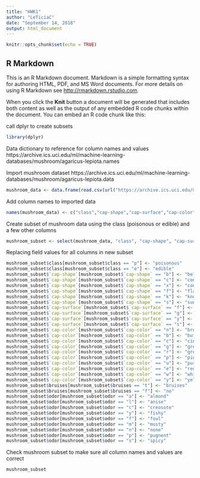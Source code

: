 ```yaml
---
title: "HWK1"
author: "LeTiciaC"
date: "September 14, 2018"
output: html_document
---
```


```r
knitr::opts_chunk$set(echo = TRUE)
```

## R Markdown

This is an R Markdown document. Markdown is a simple formatting syntax for authoring HTML, PDF, and MS Word documents. For more details on using R Markdown see <http://rmarkdown.rstudio.com>.

When you click the **Knit** button a document will be generated that includes both content as well as the output of any embedded R code chunks within the document. You can embed an R code chunk like this:

call dplyr to create subsets
```r
library(dplyr)
```

Data dictionary to reference for column names and values https://archive.ics.uci.edu/ml/machine-learning-databases/mushroom/agaricus-lepiota.names

Import mushroom dataset https://archive.ics.uci.edu/ml/machine-learning-databases/mushroom/agaricus-lepiota.data
```r
mushroom_data <- data.frame(read.csv(url("https://archive.ics.uci.edu/ml/machine-learning-databases/mushroom/agaricus-lepiota.data"),header=F, stringsAsFactors = FALSE))
```

Add column names to imported data
```r
names(mushroom_data) <- c("class","cap-shape","cap-surface","cap-color","bruises","odor","gill-attachment","gil-spacing","gill-size","gill-color","stalk-shape","stalk-root","stalk-surface-above-ring","stalk-surface-below-ring","stalk-color-above-ring","stalk-color-below-ring","veil-type","veil-color","ring-number","ring-type","spore-print-color","population","habitat")
```

Create subset of mushroom data using the class (poisonous or edible) and a few other columns
```r
mushroom_subset <- select(mushroom_data, "class", "cap-shape", "cap-surface", "cap-color", "bruises", "odor")
```

Replacing field values for all columns in new subset
```r
mushroom_subset$class[mushroom_subset$class == "p"] <- "poisonous"
mushroom_subset$class[mushroom_subset$class == "e"] <- "edible"
mushroom_subset$`cap-shape`[mushroom_subset$`cap-shape` == "b"] <- "bell"
mushroom_subset$`cap-shape`[mushroom_subset$`cap-shape` == "c"] <- "conical"
mushroom_subset$`cap-shape`[mushroom_subset$`cap-shape` == "x"] <- "convex"
mushroom_subset$`cap-shape`[mushroom_subset$`cap-shape` == "f"] <- "flat"
mushroom_subset$`cap-shape`[mushroom_subset$`cap-shape` == "k"] <- "knobbed"
mushroom_subset$`cap-shape`[mushroom_subset$`cap-shape` == "s"] <- "sunken"
mushroom_subset$`cap-surface`[mushroom_subset$`cap-surface` == "f"] <- "fibrous"
mushroom_subset$`cap-surface`[mushroom_subset$`cap-surface` == "g"] <- "grooves"
mushroom_subset$`cap-surface`[mushroom_subset$`cap-surface` == "y"] <- "scaly"
mushroom_subset$`cap-surface`[mushroom_subset$`cap-surface` == "s"] <- "smooth"
mushroom_subset$`cap-color`[mushroom_subset$`cap-color` == "n"] <- "brown"
mushroom_subset$`cap-color`[mushroom_subset$`cap-color` == "b"] <- "buff"
mushroom_subset$`cap-color`[mushroom_subset$`cap-color` == "c"] <- "cinnamon"
mushroom_subset$`cap-color`[mushroom_subset$`cap-color` == "g"] <- "grey"
mushroom_subset$`cap-color`[mushroom_subset$`cap-color` == "r"] <- "green"
mushroom_subset$`cap-color`[mushroom_subset$`cap-color` == "p"] <- "pink"
mushroom_subset$`cap-color`[mushroom_subset$`cap-color` == "u"] <- "purple"
mushroom_subset$`cap-color`[mushroom_subset$`cap-color` == "e"] <- "red"
mushroom_subset$`cap-color`[mushroom_subset$`cap-color` == "w"] <- "white"
mushroom_subset$`cap-color`[mushroom_subset$`cap-color` == "y"] <- "yellow"
mushroom_subset$bruises[mushroom_subset$bruises == "t"] <- "bruises"
mushroom_subset$bruises[mushroom_subset$bruises == "f"] <- "no"
mushroom_subset$odor[mushroom_subset$odor == "a"] <- "almond"
mushroom_subset$odor[mushroom_subset$odor == "l"] <- "anise"
mushroom_subset$odor[mushroom_subset$odor == "c"] <- "creosote"
mushroom_subset$odor[mushroom_subset$odor == "y"] <- "fishy"
mushroom_subset$odor[mushroom_subset$odor == "f"] <- "foul"
mushroom_subset$odor[mushroom_subset$odor == "m"] <- "musty"
mushroom_subset$odor[mushroom_subset$odor == "n"] <- "none"
mushroom_subset$odor[mushroom_subset$odor == "p"] <- "pugnent"
mushroom_subset$odor[mushroom_subset$odor == "s"] <- "spicy"
```

Check mushroom subset to make sure all column names and values are correct
```r
mushroom_subset
```

